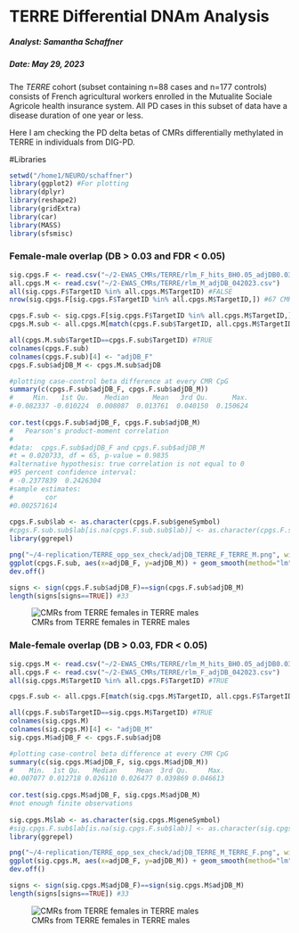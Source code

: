 TERRE Differential DNAm Analysis
===============================================================

##### Analyst: Samantha Schaffner
##### Date: May 29, 2023
  
The *TERRE* cohort (subset containing n=88 cases and n=177 controls) consists of French agricultural workers enrolled in the Mutualite Sociale Agricole health insurance system. All PD cases in this subset of data have a disease duration of one year or less. 

Here I am checking the PD delta betas of CMRs differentially methylated in TERRE in individuals from DIG-PD.

#Libraries
```r
setwd("/home1/NEURO/schaffner")
library(ggplot2) #For plotting
library(dplyr)
library(reshape2)
library(gridExtra)
library(car)
library(MASS)
library(sfsmisc)
```

### Female-male overlap (DB > 0.03 and FDR < 0.05)

```r
sig.cpgs.F <- read.csv("~/2-EWAS_CMRs/TERRE/rlm_F_hits_BH0.05_adjDB0.03_042023.csv")
all.cpgs.M <- read.csv("~/2-EWAS_CMRs/TERRE/rlm_M_adjDB_042023.csv")
all(sig.cpgs.F$TargetID %in% all.cpgs.M$TargetID) #FALSE
nrow(sig.cpgs.F[sig.cpgs.F$TargetID %in% all.cpgs.M$TargetID,]) #67 CMRs overlap

cpgs.F.sub <- sig.cpgs.F[sig.cpgs.F$TargetID %in% all.cpgs.M$TargetID,]
cpgs.M.sub <- all.cpgs.M[match(cpgs.F.sub$TargetID, all.cpgs.M$TargetID),]

all(cpgs.M.sub$TargetID==cpgs.F.sub$TargetID) #TRUE
colnames(cpgs.F.sub)
colnames(cpgs.F.sub)[4] <- "adjDB_F"
cpgs.F.sub$adjDB_M <- cpgs.M.sub$adjDB

#plotting case-control beta difference at every CMR CpG
summary(c(cpgs.F.sub$adjDB_F, cpgs.F.sub$adjDB_M))
#     Min.   1st Qu.    Median      Mean   3rd Qu.      Max. 
#-0.082337 -0.010224  0.008087  0.013761  0.040150  0.150624 
    
cor.test(cpgs.F.sub$adjDB_F, cpgs.F.sub$adjDB_M)
#	Pearson's product-moment correlation
#
#data:  cpgs.F.sub$adjDB_F and cpgs.F.sub$adjDB_M
#t = 0.020733, df = 65, p-value = 0.9835
#alternative hypothesis: true correlation is not equal to 0
#95 percent confidence interval:
# -0.2377839  0.2426304
#sample estimates:
#        cor 
#0.002571614 
        
cpgs.F.sub$lab <- as.character(cpgs.F.sub$geneSymbol)
#cpgs.F.sub.sub$lab[is.na(cpgs.F.sub.sub$lab)] <- as.character(cpgs.F.sub.sub$cmrGR)
library(ggrepel)

png("~/4-replication/TERRE_opp_sex_check/adjDB_TERRE_F_TERRE_M.png", width=300, height=300)
ggplot(cpgs.F.sub, aes(x=adjDB_F, y=adjDB_M)) + geom_smooth(method="lm", col="grey50") + geom_point(color="grey50", size=5, alpha=0.6) + theme_bw() + xlab("TERRE Female Adjusted Delta Beta") + ylab("TERRE Male Adjusted Delta Beta") + xlim(c(-0.2,0.2)) + ylim(c(-0.2,0.2)) + ggtitle("TERRE Female vs TERRE Male \nCMR Median Adjusted Delta Betas") + coord_cartesian(clip="off")
dev.off()

signs <- sign(cpgs.F.sub$adjDB_F)==sign(cpgs.F.sub$adjDB_M)
length(signs[signs==TRUE]) #33
```
![CMRs from TERRE females in TERRE males](/home1/NEURO/schaffner/4-replication/TERRE_opp_sex_check/adjDB_TERRE_F_TERRE_M.png)

### Male-female overlap (DB > 0.03, FDR < 0.05)

```r
sig.cpgs.M <- read.csv("~/2-EWAS_CMRs/TERRE/rlm_M_hits_BH0.05_adjDB0.03_042023.csv")
all.cpgs.F <- read.csv("~/2-EWAS_CMRs/TERRE/rlm_F_adjDB_042023.csv")
all(sig.cpgs.M$TargetID %in% all.cpgs.F$TargetID) #TRUE

cpgs.F.sub <- all.cpgs.F[match(sig.cpgs.M$TargetID, all.cpgs.F$TargetID),]

all(cpgs.F.sub$TargetID==sig.cpgs.M$TargetID) #TRUE
colnames(sig.cpgs.M)
colnames(sig.cpgs.M)[4] <- "adjDB_M"
sig.cpgs.M$adjDB_F <- cpgs.F.sub$adjDB

#plotting case-control beta difference at every CMR CpG
summary(c(sig.cpgs.M$adjDB_F, sig.cpgs.M$adjDB_M))
#    Min.  1st Qu.   Median     Mean  3rd Qu.     Max. 
#0.007077 0.012718 0.026110 0.026477 0.039869 0.046613 
    
cor.test(sig.cpgs.M$adjDB_F, sig.cpgs.M$adjDB_M)
#not enough finite observations
        
sig.cpgs.M$lab <- as.character(sig.cpgs.M$geneSymbol)
#sig.cpgs.F.sub$lab[is.na(sig.cpgs.F.sub$lab)] <- as.character(sig.cpgs.F.sub$cmrGR)
library(ggrepel)

png("~/4-replication/TERRE_opp_sex_check/adjDB_TERRE_M_TERRE_F.png", width=300, height=300)
ggplot(sig.cpgs.M, aes(x=adjDB_F, y=adjDB_M)) + geom_smooth(method="lm", col="grey50") + geom_point(color="grey50", size=5, alpha=0.6) + theme_bw() + xlab("TERRE Female Adjusted Delta Beta") + ylab("TERRE Male Adjusted Delta Beta") + xlim(c(-0.05,0.05)) + ylim(c(-0.05,0.05)) + ggtitle("TERRE Female vs TERRE Male \nCMR Median Adjusted Delta Betas") + coord_cartesian(clip="off")+ geom_label_repel(aes(label = lab), size = 3, force=50, max.overlaps=Inf)
dev.off()

signs <- sign(sig.cpgs.M$adjDB_F)==sign(sig.cpgs.M$adjDB_M)
length(signs[signs==TRUE]) #33
```
![CMRs from TERRE females in TERRE males](/home1/NEURO/schaffner/4-replication/TERRE_opp_sex_check/adjDB_TERRE_F_TERRE_M.png)
